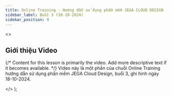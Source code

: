 ```yaml
---
title: Online Training - Hướng dẫn sử dụng phần mềm JEGA CLOUD DESIGN (Buổi 3 - 18-10-2024)
sidebar_label: Buổi 3 (18-10-2024)
sidebar_position: 9
---
```



  <>
    <h2>Giới thiệu Video</h2>
    <p>
      {/* Content for this lesson is primarily the video. Add more descriptive text if it becomes available. */}
      Video này là một phần của chuỗi Online Training hướng dẫn sử dụng phần mềm JEGA Cloud Design, buổi 3, ghi hình ngày 18-10-2024.
    </p>
  </>
);


<VideoWithTimestamps
  youtubeId="ogKJDE1G4u8"
  videoPlayerTitle="Online Training - Hướng dẫn sử dụng phần mềm JEGA CLOUD DESIGN (Buổi 3 - 18-10-2024)"
  introContent={introContentOtJcd09}
  timestamps={timestampsDataOtJcd09}
/>
